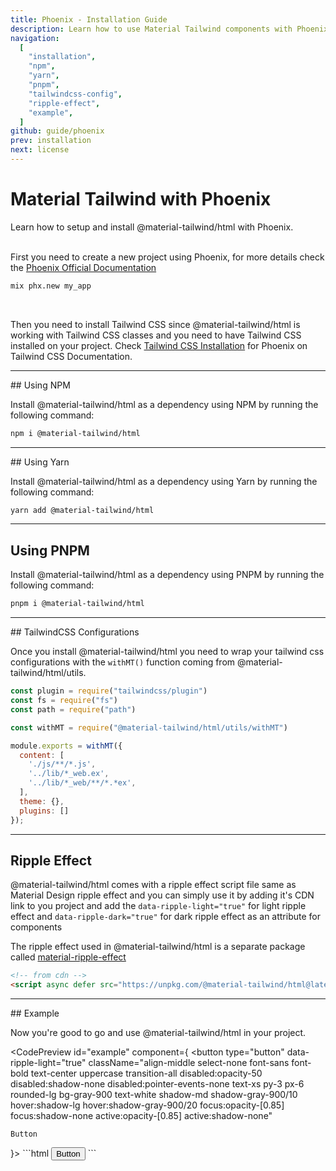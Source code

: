 ```yaml
---
title: Phoenix - Installation Guide
description: Learn how to use Material Tailwind components with Phoenix and Tailwind CSS to easily create elegant and flexible pages.
navigation:
  [
    "installation",
    "npm",
    "yarn",
    "pnpm",
    "tailwindcss-config",
    "ripple-effect",
    "example",
  ]
github: guide/phoenix
prev: installation
next: license
---
```


# Material Tailwind with Phoenix

<span id="installation" className="scroll-mt-48" />
Learn how to setup and install @material-tailwind/html with Phoenix.

<br />
<br />

First you need to create a new project using Phoenix, for more details check the <a target="_blank" className="font-medium hover:text-blue-500 transition-colors" href="https://hexdocs.pm/phoenix/installation.html?ref=material-tailwind">Phoenix Official Documentation</a>

```bash
mix phx.new my_app
```

<br />

Then you need to install Tailwind CSS since @material-tailwind/html is working with Tailwind CSS classes and you need to have Tailwind CSS installed on your project. Check <a target="_blank" className="font-medium hover:text-blue-500 transition-colors" href="https://tailwindcss.com/docs/guides/phoenix?ref=material-tailwind">Tailwind CSS Installation</a> for Phoenix on Tailwind CSS Documentation.

---

<DocsTitle href="npm">
## Using NPM
</DocsTitle>

Install @material-tailwind/html as a dependency using NPM by running the following command:

<span id="npm" className="scroll-mt-48" />

```bash
npm i @material-tailwind/html
```

---

<DocsTitle href="yarn">
## Using Yarn
</DocsTitle>

Install @material-tailwind/html as a dependency using Yarn by running the following command:

<span id="yarn" className="scroll-mt-48" />

```bash
yarn add @material-tailwind/html
```

---

## Using PNPM

Install @material-tailwind/html as a dependency using PNPM by running the following command:

<span id="pnpm" className="scroll-mt-48" />

```bash
pnpm i @material-tailwind/html
```

---

<DocsTitle href="tailwindcss-config">
## TailwindCSS Configurations
</DocsTitle>

<span id="tailwindcss-config" className="scroll-mt-48" />

Once you install @material-tailwind/html you need to wrap your tailwind css configurations with the <Code>withMT()</Code> function coming from @material-tailwind/html/utils.

```js {5, 7, 15}
const plugin = require("tailwindcss/plugin")
const fs = require("fs")
const path = require("path")

const withMT = require("@material-tailwind/html/utils/withMT")

module.exports = withMT({
  content: [
    './js/**/*.js',
    '../lib/*_web.ex',
    '../lib/*_web/**/*.*ex',
  ],
  theme: {},
  plugins: []
});
```

---

## Ripple Effect

<span id="ripple-effect" className="scroll-mt-48" />

@material-tailwind/html comes with a ripple effect script file same as Material Design ripple effect and you can simply use it by adding it's CDN link to you project and add the <Code>data-ripple-light="true"</Code> for light ripple effect and <Code>data-ripple-dark="true"</Code> for dark ripple effect as an attribute for components

The ripple effect used in @material-tailwind/html is a separate package called <a href="https://www.npmjs.com/package/material-ripple-effects?ref=material-tailwind" target="_blank" className="font-medium hover:text-blue-500 transition-colors">material-ripple-effect</a>


```html
<!-- from cdn -->
<script async defer src="https://unpkg.com/@material-tailwind/html@latest/scripts/ripple.js"></script>
```

---

<DocsTitle href="example">
## Example
</DocsTitle>

Now you're good to go and use @material-tailwind/html in your project.

<CodePreview id="example" component={
  <button
    type="button"
    data-ripple-light="true"
    className="align-middle select-none font-sans font-bold text-center uppercase transition-all disabled:opacity-50 disabled:shadow-none disabled:pointer-events-none text-xs py-3 px-6 rounded-lg bg-gray-900 text-white shadow-md shadow-gray-900/10 hover:shadow-lg hover:shadow-gray-900/20 focus:opacity-[0.85] focus:shadow-none active:opacity-[0.85] active:shadow-none"
  >
    Button
  </button>
}>
```html
<button
  type="button"
  data-ripple-light="true"
  class="align-middle select-none font-sans font-bold text-center uppercase transition-all disabled:opacity-50 disabled:shadow-none disabled:pointer-events-none text-xs py-3 px-6 rounded-lg bg-gray-900 text-white shadow-md shadow-gray-900/10 hover:shadow-lg hover:shadow-gray-900/20 focus:opacity-[0.85] focus:shadow-none active:opacity-[0.85] active:shadow-none"
>
  Button
</button>
```
</CodePreview>
